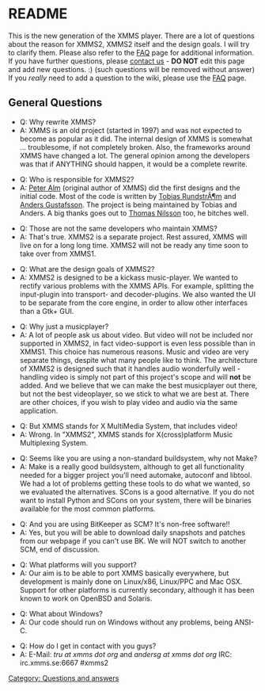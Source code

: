 = README =

This is the new generation of the XMMS player.
There are a lot of questions about the reason for XMMS2,
XMMS2 itself and the design goals. I will try to clarify them. Please also refer to the [[FAQ]] page for additional information.
If you have further questions, please [[About#Contact info | contact us]] - '''DO NOT''' edit this page and add new questions. :) (such questions will be removed without answer) If you ''really'' need to add a question to the wiki, please use the [[FAQ]] page.

== General Questions ==

* Q: Why rewrite XMMS?
* A: XMMS is an old project (started in 1997) and was not expected to become as popular as it did. The internal design of XMMS is somewhat ... troublesome, if not completely broken. Also, the frameworks around XMMS have changed a lot. The general opinion among the developers was that if ANYTHING should happen, it would be a complete rewrite.

* Q: Who is responsible for XMMS2?
* A: [[Peter Alm]] (original author of XMMS) did the first designs and the initial code. Most of the code is written by [[Tobias RundstrÃ¶m]] and [[User:Anders Gustafsson|Anders Gustafsson]]. The project is being maintained by Tobias and Anders. A big thanks goes out to [[Thomas Nilsson]] too, he bitches well.

* Q: Those are not the same developers who maintain XMMS?
* A: That's true. XMMS2 is a separate project. Rest assured, XMMS will live on for a long long time. XMMS2 will not be ready any time soon to take over from XMMS1.

* Q: What are the design goals of XMMS2?
* A: XMMS2 is designed to be a kickass music-player. We wanted to rectify various problems with the XMMS APIs. For example, splitting the input-plugin into transport- and decoder-plugins. We also wanted the UI to be separate from the core engine, in order to allow other interfaces than a Gtk+ GUI.

* Q: Why just a musicplayer?
* A: A lot of people ask us about video. But video will not be included nor supported in XMMS2, in fact video-support is even less possible than in XMMS1. This choice has numerous reasons. Music and video are very separate things, despite what many people like to think. The architecture of XMMS2 is designed such that it handles audio wonderfully well - handling video is simply not part of this project's scope and will '''not''' be added. And we believe that we can make the best musicplayer out there, but not the best videoplayer, so we stick to what we are best at. There are other choices, if you wish to play video and audio via the same application.

* Q: But XMMS stands for X MultiMedia System, that includes video!
* A: Wrong. In "XMMS2", XMMS stands for X(cross)platform Music Multiplexing System.

* Q: Seems like you are using a non-standard buildsystem, why not Make?
* A: Make is a really good buildsystem, although to get all functionality needed for a bigger project you'll need automake, autoconf and libtool. We had a lot of problems getting these tools to do what we wanted, so we evaluated the alternatives. SCons is a good alternative. If you do not want to install Python and SCons on your system, there will be binaries available for the most common platforms.

* Q: And you are using BitKeeper as SCM? It's non-free software!!
* A: Yes, but you will be able to download daily snapshots and patches from our webpage if you can't use BK. We will NOT switch to another SCM, end of discussion.

* Q: What platforms will you support?
* A: Our aim is to be able to port XMMS basically everywhere, but development is mainly done on Linux/x86, Linux/PPC and Mac OSX. Support for other platforms is currently secondary, although it has been known to work on OpenBSD and Solaris.

* Q: What about Windows?
* A: Our code should run on Windows without any problems, being ANSI-C.

* Q: How do I get in contact with you guys?
* A: E-Mail: <i>tru at xmms dot org</i> and <i>andersg at xmms dot org</i> IRC: irc.xmms.se:6667 #xmms2

[[Category: Questions and answers]]
